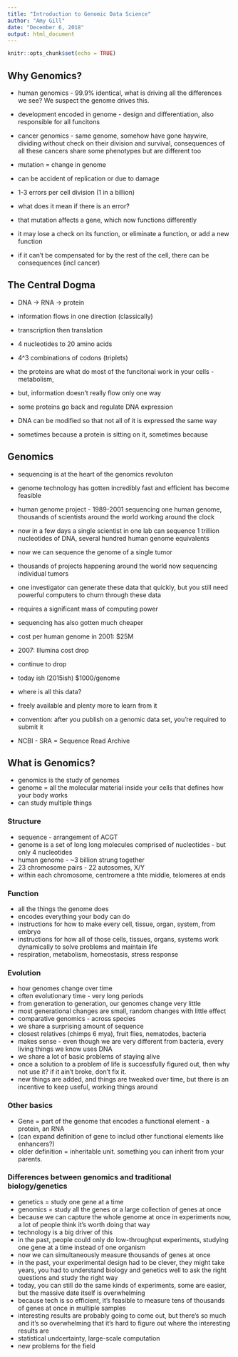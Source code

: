 ```yaml
---
title: "Introduction to Genomic Data Science"
author: "Amy Gill"
date: "December 6, 2018"
output: html_document
---
```


```r
knitr::opts_chunk$set(echo = TRUE)
```
## Why Genomics?

* human genomics - 99.9% identical, what is driving all the differences we see? We suspect the genome drives this.
* development encoded in genome - design and differentiation, also responsible for all funcitons
* cancer genomics - same genome, somehow have gone haywire, dividing without check on their division and survival, consequences of all these cancers share some phenotypes but are different too

* mutation = change in genome
* can be accident of replication or due to damage
* 1-3 errors per cell division (1 in a billion)
* what does it mean if there is an error?
* that mutation affects a gene, which now functions differently
* it may lose a check on its function, or eliminate a function, or add a new function
* if it can't be compensated for by the rest of the cell, there can be consequences (incl cancer)

## The Central Dogma

* DNA -> RNA -> protein
* information flows in one direction (classically)
* transcription then translation
* 4 nucleotides to 20 amino acids
* 4^3 combinations of codons (triplets)
* the proteins are what do most of the funcitonal work in your cells - metabolism, 

* but, information doesn't really flow only one way
* some proteins go back and regulate DNA expression
* DNA can be modified so that not all of it is expressed the same way
* sometimes because a protein is sitting on it, sometimes because 

## Genomics

* sequencing is at the heart of the genomics revoluton
* genome technology has gotten incredibly fast and efficient has become feasible
* human genome project - 1989-2001 sequencing one human genome, thousands of scientists around the world working around the clock
* now in a few days a single scientist in one lab can sequence 1 trillion nucleotides of DNA, several hundred human genome equivalents

* now we can sequence the genome of a single tumor
* thousands of projects happening around the world now sequencing individual tumors

* one investigator can generate these data that quickly, but you still need powerful computers to churn through these data
* requires a significant mass of computing power

* sequencing has also gotten much cheaper
* cost per human genome in 2001: $25M
* 2007: Illumina cost drop
* continue to drop
* today ish (2015ish) $1000/genome

* where is all this data?
* freely available and plenty more to learn from it
* convention: after you publish on a genomic data set, you're required to submit it
* NCBI - SRA = Sequence Read Archive

## What is Genomics?

* genomics is the study of genomes
* genome = all the molecular material inside your cells that defines how your body works
* can study multiple things

### Structure

* sequence - arrangement of ACGT
* genome is a set of long long molecules comprised of nucleotides - but only 4 nucleotides
* human genome - ~3 billion strung together
* 23 chromosome pairs - 22 autosomes, X/Y
* within each chromosome, centromere a thte middle, telomeres at ends

### Function

* all the things the genome does
* encodes everything your body can do
* instructions for how to make every cell, tissue, organ, system, from embryo
* instructions for how all of those cells, tissues, organs, systems work dynamically to solve problems and maintain life
* respiration, metabolism, homeostasis, stress response

### Evolution

* how genomes change over time
* often evolutionary time - very long periods
* from generation to generation, our genomes change very little 
* most generational changes are small, random changes with little effect
* comparative genomics - across species
* we share a surprising amount of sequence
* closest relatives (chimps 6 mya), fruit flies, nematodes, bacteria
* makes sense - even though we are very different from bacteria, every living things we know uses DNA
* we share a lot of basic problems of staying alive
* once a solution to a problem of life is successfully figured out, then why not use it? if it ain't broke, don't fix it.
* new things are added, and things are tweaked over time, but there is an incentive to keep useful, working things around

### Other basics

* Gene = part of the genome that encodes a functional element - a protein, an RNA
* (can expand definition of gene to includ other functional elements like enhancers?)
* older definition = inheritable unit. something you can inherit from your parents.

### Differences between genomics and traditional biology/genetics
* genetics = study one gene at a time
* genomics = study all the genes or a large collection of genes at once
* because we can capture the whole genome at once in experiments now, a lot of people think it's worth doing that way
* technology is a big driver of this
* in the past, people could only do low-throughput experiments, studying one gene at a time instead of one organism
* now we can simultaneously measure thousands of genes at once
* in the past, your experimental design had to be clever, they might take years, you had to understand biology and genetics well to ask the right questions and study the right way
* today, you can still do the same kinds of experiments, some are easier, but the massive date itself is overwhelming
* because tech is so efficient, it's feasible to measure tens of thousands of genes at once in multiple samples
* interesting results are probably going to come out, but there's so much and it's so overwhelming that it's hard to figure out where the interesting results are
* statistical undcertainty, large-scale computation
* new problems for the field
